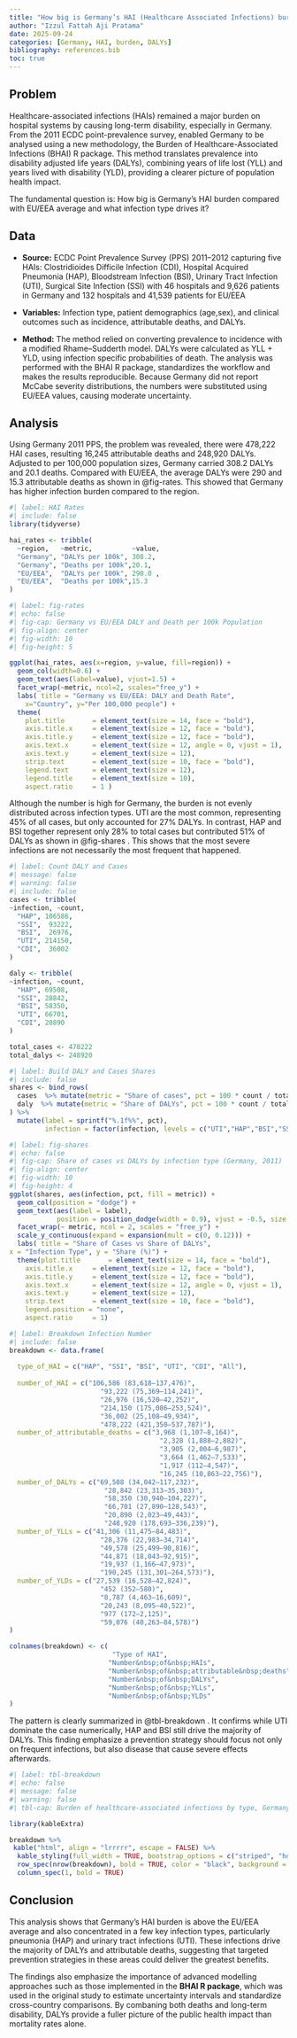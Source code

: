```yaml
---
title: "How big is Germany’s HAI (Healthcare Associated Infections) burden and what drives it?"
author: "Izzul Fattah Aji Pratama"
date: 2025-09-24
categories: [Germany, HAI, burden, DALYs]
bibliography: references.bib
toc: true
---
```


## Problem

Healthcare-associated infections (HAIs) remained a major burden on hospital systems by causing long-term disability, especially in Germany. From the 2011 ECDC point-prevalence survey, enabled Germany to be analysed using a new methodology, the Burden of Healthcare-Associated Infections (BHAI) R package. This method translates prevalence into disability adjusted life years (DALYs), combining years of life lost (YLL) and years lived with disability (YLD), providing a clearer picture of population health impact.

The fundamental question is: How big is Germany's HAI burden compared with EU/EEA average and what infection type drives it?

## Data

-   **Source:** ECDC Point Prevalence Survey (PPS) 2011–2012 capturing five HAIs: Clostridioides Difficile Infection (CDI), Hospital Acquired Pneumonia (HAP), Bloodstream Infection (BSI), Urinary Tract Infection (UTI), Surgical Site Infection (SSI) with 46 hospitals and 9,626 patients in Germany and 132 hospitals and 41,539 patients for EU/EEA

-   **Variables:** Infection type, patient demographics (age,sex), and clinical outcomes such as incidence, attributable deaths, and DALYs.

-   **Method:** The method relied on converting prevalence to incidence with a modified Rhame–Sudderth model. DALYs were calculated as YLL + YLD, using infection specific probabilities of death. The analysis was performed with the BHAI R package, standardizes the workflow and makes the results reproducible. Because Germany did not report McCabe severity distributions, the numbers were substituted using EU/EEA values, causing moderate uncertainty.

## Analysis

Using Germany 2011 PPS, the problem was revealed, there were 478,222 HAI cases, resulting 16,245 attributable deaths and 248,920 DALYs. Adjusted to per 100,000 population sizes, Germany carried 308.2 DALYs and 20.1 deaths. Compared with EU/EEA, the average DALYs were 290 and 15.3 attributable deaths as shown in @fig-rates. This showed that Germany has higher infection burden compared to the region.

```r
#| label: HAI Rates
#| include: false
library(tidyverse)

hai_rates <- tribble(
  ~region,   ~metric,          ~value,
  "Germany", "DALYs per 100k", 308.2,
  "Germany", "Deaths per 100k",20.1,
  "EU/EEA",  "DALYs per 100k", 290.0 ,
  "EU/EEA",  "Deaths per 100k",15.3
)
```

```r
#| label: fig-rates
#| echo: false
#| fig-cap: Germany vs EU/EEA DALY and Death per 100k Population
#| fig-align: center
#| fig-width: 10
#| fig-height: 5

ggplot(hai_rates, aes(x=region, y=value, fill=region)) +
  geom_col(width=0.6) +
  geom_text(aes(label=value), vjust=1.5) +
  facet_wrap(~metric, ncol=2, scales="free_y") +
  labs( title = "Germany vs EU/EEA: DALY and Death Rate",
    x="Country", y="Per 100,000 people") +
  theme(
    plot.title       = element_text(size = 14, face = "bold"),
    axis.title.x     = element_text(size = 12, face = "bold"),
    axis.title.y     = element_text(size = 12, face = "bold"),
    axis.text.x      = element_text(size = 12, angle = 0, vjust = 1),
    axis.text.y      = element_text(size = 12),
    strip.text       = element_text(size = 10, face = "bold"),
    legend.text      = element_text(size = 12),
    legend.title     = element_text(size = 10),
    aspect.ratio     = 1 )
```

Although the number is high for Germany, the burden is not evenly distributed across infection types. UTI are the most common, representing 45% of all cases, but only accounted for 27% DALYs. In contrast, HAP and BSI together represent only 28% to total cases but contributed 51% of DALYs as shown in @fig-shares . This shows that the most severe infections are not necessarily the most frequent that happened.

```r
#| label: Count DALY and Cases
#| message: false
#| warning: false
#| include: false
cases <- tribble(
~infection, ~count,
  "HAP", 106586,
  "SSI",  93222,
  "BSI",  26976,
  "UTI", 214150,
  "CDI",  36002
)

daly <- tribble(
~infection, ~count,
  "HAP", 69508,
  "SSI", 28842,
  "BSI", 58350,
  "UTI", 66701,
  "CDI", 20890
)

total_cases <- 478222
total_dalys <- 248920
```

```r
#| label: Build DALY and Cases Shares
#| include: false
shares <- bind_rows(
  cases  %>% mutate(metric = "Share of cases", pct = 100 * count / total_cases),
  daly  %>% mutate(metric = "Share of DALYs", pct = 100 * count / total_dalys)
) %>%
  mutate(label = sprintf("%.1f%%", pct),
         infection = factor(infection, levels = c("UTI","HAP","BSI","SSI","CDI")))
```

```r
#| label: fig-shares
#| echo: false
#| fig-cap: Share of cases vs DALYs by infection type (Germany, 2011)
#| fig-align: center
#| fig-width: 10
#| fig-height: 4
ggplot(shares, aes(infection, pct, fill = metric)) +
  geom_col(position = "dodge") +
  geom_text(aes(label = label),
            position = position_dodge(width = 0.9), vjust = -0.5, size = 4) +
  facet_wrap(~ metric, ncol = 2, scales = "free_y") + 
  scale_y_continuous(expand = expansion(mult = c(0, 0.12))) +  
  labs( title = "Share of Cases vs Share of DALYs",
x = "Infection Type", y = "Share (%)") +
  theme(plot.title       = element_text(size = 14, face = "bold"),
    axis.title.x     = element_text(size = 12, face = "bold"),
    axis.title.y     = element_text(size = 12, face = "bold"),
    axis.text.x      = element_text(size = 12, angle = 0, vjust = 1),
    axis.text.y      = element_text(size = 12),
    strip.text       = element_text(size = 10, face = "bold"),
    legend.position = "none",
    aspect.ratio     = 1)
```

```r
#| label: Breakdown Infection Number
#| include: false
breakdown <- data.frame(
  
  type_of_HAI = c("HAP", "SSI", "BSI", "UTI", "CDI", "All"),
  
  number_of_HAI = c("106,586 (83,618–137,476)",
                       "93,222 (75,369–114,241)",
                       "26,976 (16,520–42,252)",
                       "214,150 (175,086–253,524)",
                       "36,002 (25,108–49,934)",
                       "478,222 (421,350–537,787)"),
  number_of_attributable_deaths = c("3,968 (1,107–8,164)",
                                      "2,328 (1,888–2,882)",
                                      "3,905 (2,004–6,987)",
                                      "3,664 (1,462–7,533)",
                                      "1,917 (112–4,547)",
                                      "16,245 (10,863–22,756)"),
  number_of_DALYs = c("69,508 (34,042–117,232)",
                        "28,842 (23,313–35,303)",
                        "58,350 (30,940–104,227)",
                        "66,701 (27,890–128,543)",
                        "20,890 (2,023–49,443)",
                        "248,920 (178,693–336,239)"),
  number_of_YLLs = c("41,306 (11,475–84,483)",
                       "28,376 (22,983–34,714)",
                       "49,578 (25,499–90,816)",
                       "44,871 (18,043–92,915)",
                       "19,937 (1,166–47,973)",
                       "190,245 (131,301–264,573)"),
  number_of_YLDs = c("27,539 (16,528–42,824)",
                       "452 (352–580)",
                       "8,787 (4,463–16,609)",
                       "20,243 (8,095–40,522)",
                       "977 (172–2,125)",
                       "59,076 (40,263–84,578)")
)

colnames(breakdown) <- c(
                          "Type of HAI",
                         "Number&nbsp;of&nbsp;HAIs",
                         "Number&nbsp;of&nbsp;attributable&nbsp;deaths",
                         "Number&nbsp;of&nbsp;DALYs",
                         "Number&nbsp;of&nbsp;YLLs",
                         "Number&nbsp;of&nbsp;YLDs"
)
```

The pattern is clearly summarized in @tbl-breakdown . It confirms while UTI dominate the case numerically, HAP and BSI still drive the majority of DALYs. This finding emphasize a prevention strategy should focus not only on frequent infections, but also disease that cause severe effects afterwards.

```r
#| label: tbl-breakdown
#| echo: false
#| message: false
#| warning: false
#| tbl-cap: Burden of healthcare-associated infections by type, Germany PPS 2011 (Median Point Estimate, 95% UI)

library(kableExtra)

breakdown %>%
 kable("html", align = "lrrrrr", escape = FALSE) %>%
  kable_styling(full_width = TRUE, bootstrap_options = c("striped", "hover")) %>%
  row_spec(nrow(breakdown), bold = TRUE, color = "black", background = "white") %>%
  column_spec(1, bold = TRUE)
```

## Conclusion

This analysis shows that Germany’s HAI burden is above the EU/EEA average and also concentrated in a few key infection types, particularly pneumonia (HAP) and urinary tract infections (UTI). These infections drive the majority of DALYs and attributable deaths, suggesting that targeted prevention strategies in these areas could deliver the greatest benefits.

The findings also emphasize the importance of advanced modelling approaches such as those implemented in the **BHAI R package**, which was used in the original study to estimate uncertainty intervals and standardize cross-country comparisons. By combaning both deaths and long-term disability, DALYs provide a fuller picture of the public health impact than mortality rates alone.
